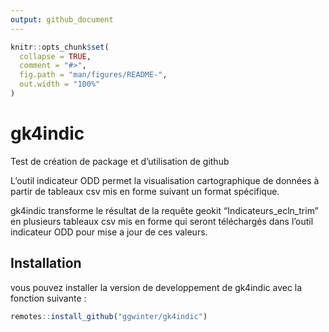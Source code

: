 ```yaml
---
output: github_document
---
```


<!-- README.md is generated from README.Rmd. Please edit that file -->

```r
knitr::opts_chunk$set(
  collapse = TRUE,
  comment = "#>",
  fig.path = "man/figures/README-",
  out.width = "100%"
)
```

# gk4indic

<!-- badges: start -->
<!-- badges: end -->

Test de création de package et d'utilisation de github

L'outil indicateur ODD permet la visualisation cartographique de données à partir de tableaux csv mis en forme suivant un format spécifique.

gk4indic transforme le résultat de la requête geokit "Indicateurs_ecln_trim" en plusieurs tableaux csv mis en forme qui seront téléchargés dans l'outil indicateur ODD pour mise a jour de ces valeurs.

## Installation

vous pouvez installer la version de developpement de gk4indic avec la fonction suivante :

``` r
remotes::install_github("ggwinter/gk4indic")
```
